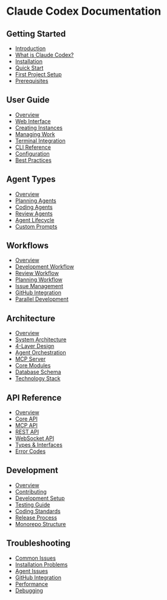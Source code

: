 # Claude Codex Documentation

## Getting Started
* [Introduction](README.mdx)
* [What is Claude Codex?](getting-started/what-is-claude-codex.mdx)
* [Installation](getting-started/installation.mdx)
* [Quick Start](getting-started/quick-start.mdx)
* [First Project Setup](getting-started/first-project.mdx)
* [Prerequisites](getting-started/prerequisites.mdx)

## User Guide
* [Overview](user-guide/README.mdx)
* [Web Interface](user-guide/web-interface.mdx)
* [Creating Instances](user-guide/creating-instances.mdx)
* [Managing Work](user-guide/managing-work.mdx)
* [Terminal Integration](user-guide/terminal-integration.mdx)
* [CLI Reference](user-guide/cli-reference.mdx)
* [Configuration](user-guide/configuration.mdx)
* [Best Practices](user-guide/best-practices.mdx)

## Agent Types
* [Overview](agents/README.mdx)
* [Planning Agents](agents/planning-agents.mdx)
* [Coding Agents](agents/coding-agents.mdx)
* [Review Agents](agents/review-agents.mdx)
* [Agent Lifecycle](agents/agent-lifecycle.mdx)
* [Custom Prompts](agents/custom-prompts.mdx)

## Workflows
* [Overview](workflows/README.mdx)
* [Development Workflow](workflows/development-workflow.mdx)
* [Review Workflow](workflows/review-workflow.mdx)
* [Planning Workflow](workflows/planning-workflow.mdx)
* [Issue Management](workflows/issue-management.mdx)
* [GitHub Integration](workflows/github-integration.mdx)
* [Parallel Development](workflows/parallel-development.mdx)

## Architecture
* [Overview](architecture/README.mdx)
* [System Architecture](architecture/system-architecture.mdx)
* [4-Layer Design](architecture/4-layer-design.mdx)
* [Agent Orchestration](architecture/agent-orchestration.mdx)
* [MCP Server](architecture/mcp-server.mdx)
* [Core Modules](architecture/core-modules.mdx)
* [Database Schema](architecture/database-schema.mdx)
* [Technology Stack](architecture/technology-stack.mdx)

## API Reference
* [Overview](api/README.mdx)
* [Core API](api/core-api.mdx)
* [MCP API](api/mcp-api.mdx)
* [REST API](api/rest-api.mdx)
* [WebSocket API](api/websocket-api.mdx)
* [Types & Interfaces](api/types.mdx)
* [Error Codes](api/error-codes.mdx)

## Development
* [Overview](development/README.mdx)
* [Contributing](development/contributing.mdx)
* [Development Setup](development/development-setup.mdx)
* [Testing Guide](development/testing.mdx)
* [Coding Standards](development/coding-standards.mdx)
* [Release Process](development/release-process.mdx)
* [Monorepo Structure](development/monorepo-structure.mdx)

## Troubleshooting
* [Common Issues](troubleshooting/common-issues.mdx)
* [Installation Problems](troubleshooting/installation.mdx)
* [Agent Issues](troubleshooting/agent-issues.mdx)
* [GitHub Integration](troubleshooting/github-integration.mdx)
* [Performance](troubleshooting/performance.mdx)
* [Debugging](troubleshooting/debugging.mdx)